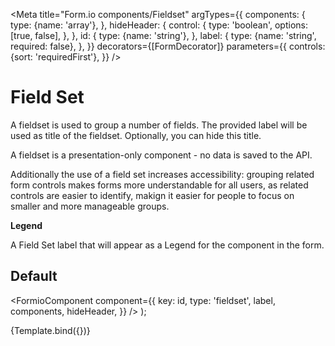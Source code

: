 
<Meta
  title="Form.io components/Fieldset"
  argTypes={{
    components: {
      type: {name: 'array'},
    },
    hideHeader: {
      control: {
        type: 'boolean',
        options: [true, false],
      },
    },
    id: {
      type: {name: 'string'},
    },
    label: {
      type: {name: 'string', required: false},
    },
  }}
  decorators={[FormDecorator]}
  parameters={{
    controls: {sort: 'requiredFirst'},
  }}
/>

# Field Set

A fieldset is used to group a number of fields. The provided label will be used as title of the fieldset. Optionally, you can hide this title.

A fieldset is a presentation-only component - no data is saved to the API.


Additionally the use of a field set increases accessibility: grouping related form controls makes forms more understandable for all users, as related controls are easier to identify, makign it easier for people to focus on smaller and more manageable groups.

**Legend**

A Field Set label that will appear as a Legend for the component in the form.

## Default

  <FormioComponent
    component={{
      key: id,
      type: 'fieldset',
      label,
      components,
      hideHeader,
    }}
  />
);

<Canvas>
  <Story
    name="Default"
    args={{
      hideHeader: false,
      id: 'fieldset',
      label: 'The group of fields',
      components: [
        {
          key: 'given-name',
          type: 'textfield',
          input: true,
          label: 'Given name',
          description: 'Given name as in your passport/identity card.',
          placeholder: 'Ada',
        },
        {
          key: 'family-name',
          type: 'textfield',
          input: true,
          label: 'Given name',
          description: 'Family name as in your passport/identity card.',
          placeholder: 'Lovelace',
        },
        {
          key: 'AcceptPrivacyPolicy',
          type: 'checkbox',
          input: true,
          label: 'I have read and agree to the Privacy Policy',
          description: 'privacy-check',
          defaultValue: true,
        },
      ],
    }}
  >
    {Template.bind({})}
  </Story>
</Canvas>

<ArgsTable story="Default" />
